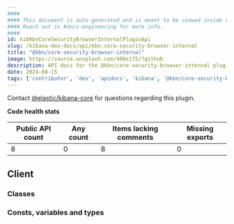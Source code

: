 ```yaml
---
####
#### This document is auto-generated and is meant to be viewed inside our experimental, new docs system.
#### Reach out in #docs-engineering for more info.
####
id: kibKbnCoreSecurityBrowserInternalPluginApi
slug: /kibana-dev-docs/api/kbn-core-security-browser-internal
title: "@kbn/core-security-browser-internal"
image: https://source.unsplash.com/400x175/?github
description: API docs for the @kbn/core-security-browser-internal plugin
date: 2024-08-15
tags: ['contributor', 'dev', 'apidocs', 'kibana', '@kbn/core-security-browser-internal']
---
```




Contact [@elastic/kibana-core](https://github.com/orgs/elastic/teams/kibana-core) for questions regarding this plugin.

**Code health stats**

| Public API count  | Any count | Items lacking comments | Missing exports |
|-------------------|-----------|------------------------|-----------------|
| 8 | 0 | 8 | 0 |

## Client

### Classes
<DocDefinitionList data={kbnCoreSecurityBrowserInternalObj.client.classes}/>

### Consts, variables and types
<DocDefinitionList data={kbnCoreSecurityBrowserInternalObj.client.misc}/>

